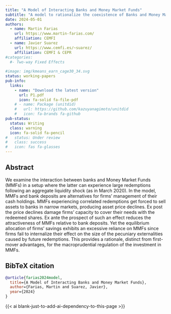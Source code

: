 ```yaml
---
title: "A Model of Interacting Banks and Money Market Funds"
subtitle: "A model to rationalize the coexistence of Banks and Money Market funds and to study its policy implications."
date: 2024-05-01
authors:
  - name: Martin Farias
    url: https://www.martin-farias.com/
    affiliation: CEMFI
  - name: Javier Suarez
    url: https://www.cemfi.es/~suarez/
    affiliation: CEMFI & CEPR
#categories:
  #- Two-way Fixed Effects
  
#image: img/kmeans_earn_cage30_34.svg
status: working-papers
pub-info:
  links:
    - name: "Download the latest version"
      url: P1.pdf
      icon: fa-solid fa-file-pdf
    # - name: Package (unitdid)
    #   url: https://github.com/kazuyanagimoto/unitdid
    #   icon: fa-brands fa-github
pub-status: 
  status: Writing
  class: warning
  icon: fa-solid fa-pencil
#   status: Under review
#   class: success
#   icon: fas fa-glasses
---
```


## Abstract

We examine the interaction between banks and Money Market Funds (MMFs) in a setup where the latter can experience large redemptions following an aggregate liquidity shock (as in March 2020). In the model, MMFs and bank deposits are alternatives for firms’ management of their cash holdings. MMFs experiencing correlated redemptions get forced to sell assets to banks in narrow markets, producing asset price declines. Ex post the price declines damage firms’ capacity to cover their needs with the redeemed shares. Ex ante the prospect of such an effect reduces the attractiveness of MMFs relative to bank deposits. Yet the equilibrium allocation of firms’ savings exhibits an excessive reliance on MMFs since firms fail to internalize their effect on the size of the pecuniary externalities caused by future redemptions. This provides a rationale, distinct from first-mover advantages, for the macroprudential regulation of the investment in MMFs.

<!-- ## Important table & figure

![Figure I (b): High Heterogeneity in Child-penalties (CP), Different CP Paths (K-Means)](img/kmeans_earn_cage30_34.svg)

![Figure VII: Intergenerational mobility in CP: mothers vs daughters](img/IGMcp.svg) -->

## BibTeX citation

```bibtex
@article{farias2024model,
  title={A Model of Interacting Banks and Money Market Funds},
  author={Farias, Martin and Suarez, Javier},
  year={2024}
}
```

{{< ai blank-just-to-add-ai-dependency-to-this-page >}}